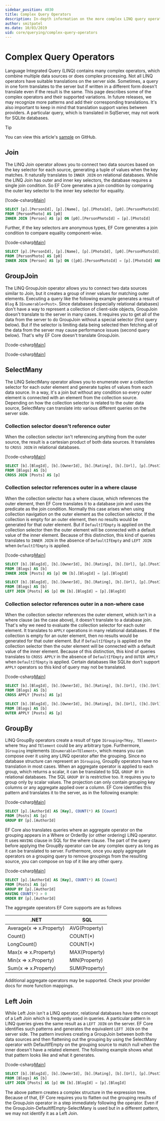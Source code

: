 ```yaml
---
sidebar_position: 4030
title: Complex Query Operators
description: In-depth information on the more complex LINQ query operators when using Entity Framework Core
author: smitpatel
ms.date: 10/03/2019
uid: core/querying/complex-query-operators
---
```

# Complex Query Operators

Language Integrated Query (LINQ) contains many complex operators, which combine multiple data sources or does complex processing. Not all LINQ operators have suitable translations on the server side. Sometimes, a query in one form translates to the server but if written in a different form doesn't translate even if the result is the same. This page describes some of the complex operators and their supported variations. In future releases, we may recognize more patterns and add their corresponding translations. It's also important to keep in mind that translation support varies between providers. A particular query, which is translated in SqlServer, may not work for SQLite databases.

> [!TIP]
> You can view this article's [sample](https://github.com/dotnet/EntityFramework.Docs/tree/main/samples/core/Querying/ComplexQuery) on GitHub.

## Join

The LINQ Join operator allows you to connect two data sources based on the key selector for each source, generating a tuple of values when the key matches. It naturally translates to `INNER JOIN` on relational databases. While the LINQ Join has outer and inner key selectors, the database requires a single join condition. So EF Core generates a join condition by comparing the outer key selector to the inner key selector for equality.

[!code-csharp[Main](../../../samples/core/Querying/ComplexQuery/Program.cs#Join)]

```sql
SELECT [p].[PersonId], [p].[Name], [p].[PhotoId], [p0].[PersonPhotoId], [p0].[Caption], [p0].[Photo]
FROM [PersonPhoto] AS [p0]
INNER JOIN [Person] AS [p] ON [p0].[PersonPhotoId] = [p].[PhotoId]
```

Further, if the key selectors are anonymous types, EF Core generates a join condition to compare equality component-wise.

[!code-csharp[Main](../../../samples/core/Querying/ComplexQuery/Program.cs#JoinComposite)]

```sql
SELECT [p].[PersonId], [p].[Name], [p].[PhotoId], [p0].[PersonPhotoId], [p0].[Caption], [p0].[Photo]
FROM [PersonPhoto] AS [p0]
INNER JOIN [Person] AS [p] ON ([p0].[PersonPhotoId] = [p].[PhotoId] AND ([p0].[Caption] = N'SN'))
```

## GroupJoin

The LINQ GroupJoin operator allows you to connect two data sources similar to Join, but it creates a group of inner values for matching outer elements. Executing a query like the following example generates a result of `Blog` & `IEnumerable<Post>`. Since databases (especially relational databases) don't have a way to represent a collection of client-side objects, GroupJoin doesn't translate to the server in many cases. It requires you to get all of the data from the server to do GroupJoin without a special selector (first query below). But if the selector is limiting data being selected then fetching all of the data from the server may cause performance issues (second query below). That's why EF Core doesn't translate GroupJoin.

[!code-csharp[Main](../../../samples/core/Querying/ComplexQuery/Program.cs#GroupJoin)]

[!code-csharp[Main](../../../samples/core/Querying/ComplexQuery/Program.cs#GroupJoinComposed)]

## SelectMany

The LINQ SelectMany operator allows you to enumerate over a collection selector for each outer element and generate tuples of values from each data source. In a way, it's a join but without any condition so every outer element is connected with an element from the collection source. Depending on how the collection selector is related to the outer data source, SelectMany can translate into various different queries on the server side.

### Collection selector doesn't reference outer

When the collection selector isn't referencing anything from the outer source, the result is a cartesian product of both data sources. It translates to `CROSS JOIN` in relational databases.

[!code-csharp[Main](../../../samples/core/Querying/ComplexQuery/Program.cs#SelectManyConvertedToCrossJoin)]

```sql
SELECT [b].[BlogId], [b].[OwnerId], [b].[Rating], [b].[Url], [p].[PostId], [p].[AuthorId], [p].[BlogId], [p].[Content], [p].[Rating], [p].[Title]
FROM [Blogs] AS [b]
CROSS JOIN [Posts] AS [p]
```

### Collection selector references outer in a where clause

When the collection selector has a where clause, which references the outer element, then EF Core translates it to a database join and uses the predicate as the join condition. Normally this case arises when using collection navigation on the outer element as the collection selector. If the collection is empty for an outer element, then no results would be generated for that outer element. But if `DefaultIfEmpty` is applied on the collection selector then the outer element will be connected with a default value of the inner element. Because of this distinction, this kind of queries translates to `INNER JOIN` in the absence of `DefaultIfEmpty` and `LEFT JOIN` when `DefaultIfEmpty` is applied.

[!code-csharp[Main](../../../samples/core/Querying/ComplexQuery/Program.cs#SelectManyConvertedToJoin)]

```sql
SELECT [b].[BlogId], [b].[OwnerId], [b].[Rating], [b].[Url], [p].[PostId], [p].[AuthorId], [p].[BlogId], [p].[Content], [p].[Rating], [p].[Title]
FROM [Blogs] AS [b]
INNER JOIN [Posts] AS [p] ON [b].[BlogId] = [p].[BlogId]

SELECT [b].[BlogId], [b].[OwnerId], [b].[Rating], [b].[Url], [p].[PostId], [p].[AuthorId], [p].[BlogId], [p].[Content], [p].[Rating], [p].[Title]
FROM [Blogs] AS [b]
LEFT JOIN [Posts] AS [p] ON [b].[BlogId] = [p].[BlogId]
```

### Collection selector references outer in a non-where case

When the collection selector references the outer element, which isn't in a where clause (as the case above), it doesn't translate to a database join. That's why we need to evaluate the collection selector for each outer element. It translates to `APPLY` operations in many relational databases. If the collection is empty for an outer element, then no results would be generated for that outer element. But if `DefaultIfEmpty` is applied on the collection selector then the outer element will be connected with a default value of the inner element. Because of this distinction, this kind of queries translates to `CROSS APPLY` in the absence of `DefaultIfEmpty` and `OUTER APPLY` when `DefaultIfEmpty` is applied. Certain databases like SQLite don't support `APPLY` operators so this kind of query may not be translated.

[!code-csharp[Main](../../../samples/core/Querying/ComplexQuery/Program.cs#SelectManyConvertedToApply)]

```sql
SELECT [b].[BlogId], [b].[OwnerId], [b].[Rating], [b].[Url], ([b].[Url] + N'=>') + [p].[Title] AS [p]
FROM [Blogs] AS [b]
CROSS APPLY [Posts] AS [p]

SELECT [b].[BlogId], [b].[OwnerId], [b].[Rating], [b].[Url], ([b].[Url] + N'=>') + [p].[Title] AS [p]
FROM [Blogs] AS [b]
OUTER APPLY [Posts] AS [p]
```

## GroupBy

LINQ GroupBy operators create a result of type `IGrouping<TKey, TElement>` where `TKey` and `TElement` could be any arbitrary type. Furthermore, `IGrouping` implements `IEnumerable<TElement>`, which means you can compose over it using any LINQ operator after the grouping. Since no database structure can represent an `IGrouping`, GroupBy operators have no translation in most cases. When an aggregate operator is applied to each group, which returns a scalar, it can be translated to SQL `GROUP BY` in relational databases. The SQL `GROUP BY` is restrictive too. It requires you to group only by scalar values. The projection can only contain grouping key columns or any aggregate applied over a column. EF Core identifies this pattern and translates it to the server, as in the following example:

[!code-csharp[Main](../../../samples/core/Querying/ComplexQuery/Program.cs#GroupBy)]

```sql
SELECT [p].[AuthorId] AS [Key], COUNT(*) AS [Count]
FROM [Posts] AS [p]
GROUP BY [p].[AuthorId]
```

EF Core also translates queries where an aggregate operator on the grouping appears in a Where or OrderBy (or other ordering) LINQ operator. It uses `HAVING` clause in SQL for the where clause. The part of the query before applying the GroupBy operator can be any complex query as long as it can be translated to server. Furthermore, once you apply aggregate operators on a grouping query to remove groupings from the resulting source, you can compose on top of it like any other query.

[!code-csharp[Main](../../../samples/core/Querying/ComplexQuery/Program.cs#GroupByFilter)]

```sql
SELECT [p].[AuthorId] AS [Key], COUNT(*) AS [Count]
FROM [Posts] AS [p]
GROUP BY [p].[AuthorId]
HAVING COUNT(*) > 0
ORDER BY [p].[AuthorId]
```

The aggregate operators EF Core supports are as follows

.NET                     | SQL
------------------------ | ---
Average(x => x.Property) | AVG(Property)
Count()                  | COUNT(*)
LongCount()              | COUNT(*)
Max(x => x.Property)     | MAX(Property)
Min(x => x.Property)     | MIN(Property)
Sum(x => x.Property)     | SUM(Property)

Additional aggregate operators may be supported. Check your provider docs for more function mappings.

## Left Join

While Left Join isn't a LINQ operator, relational databases have the concept of a Left Join which is frequently used in queries. A particular pattern in LINQ queries gives the same result as a `LEFT JOIN` on the server. EF Core identifies such patterns and generates the equivalent `LEFT JOIN` on the server side. The pattern involves creating a GroupJoin between both the data sources and then flattening out the grouping by using the SelectMany operator with DefaultIfEmpty on the grouping source to match null when the inner doesn't have a related element. The following example shows what that pattern looks like and what it generates.

[!code-csharp[Main](../../../samples/core/Querying/ComplexQuery/Program.cs#LeftJoin)]

```sql
SELECT [b].[BlogId], [b].[OwnerId], [b].[Rating], [b].[Url], [p].[PostId], [p].[AuthorId], [p].[BlogId], [p].[Content], [p].[Rating], [p].[Title]
FROM [Blogs] AS [b]
LEFT JOIN [Posts] AS [p] ON [b].[BlogId] = [p].[BlogId]
```

The above pattern creates a complex structure in the expression tree. Because of that, EF Core requires you to flatten out the grouping results of the GroupJoin operator in a step immediately following the operator. Even if the GroupJoin-DefaultIfEmpty-SelectMany is used but in a different pattern, we may not identify it as a Left Join.
